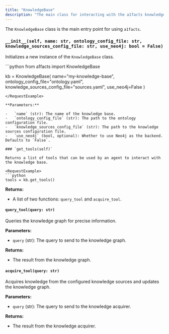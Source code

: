 ```yaml
---
title: "KnowledgeBase"
description: "The main class for interacting with the a1facts knowledge base."
---
```


The `KnowledgeBase` class is the main entry point for using `a1facts`.

### `__init__(self, name: str, ontology_config_file: str, knowledge_sources_config_file: str, use_neo4j: bool = False)`

Initializes a new instance of the `KnowledgeBase` class.

<RequestExample>
```python
from a1facts import KnowledgeBase

kb = KnowledgeBase(
    name="my-knowledge-base",
    ontology_config_file="ontology.yaml",
    knowledge_sources_config_file="sources.yaml",
    use_neo4j=False
)
```
</RequestExample>

**Parameters:**

-   `name` (str): The name of the knowledge base.
-   `ontology_config_file` (str): The path to the ontology configuration file.
-   `knowledge_sources_config_file` (str): The path to the knowledge sources configuration file.
-   `use_neo4j` (bool, optional): Whether to use Neo4j as the backend. Defaults to `False`.

### `get_tools(self)`

Returns a list of tools that can be used by an agent to interact with the knowledge base.

<RequestExample>
```python
tools = kb.get_tools()
```
</RequestExample>

**Returns:**

-   A list of two functions: `query_tool` and `acquire_tool`.

#### `query_tool(query: str)`

Queries the knowledge graph for precise information.

**Parameters:**

-   `query` (str): The query to send to the knowledge graph.

**Returns:**

-   The result from the knowledge graph.

#### `acquire_tool(query: str)`

Acquires knowledge from the configured knowledge sources and updates the knowledge graph.

**Parameters:**

-   `query` (str): The query to send to the knowledge acquirer.

**Returns:**

-   The result from the knowledge acquirer.
